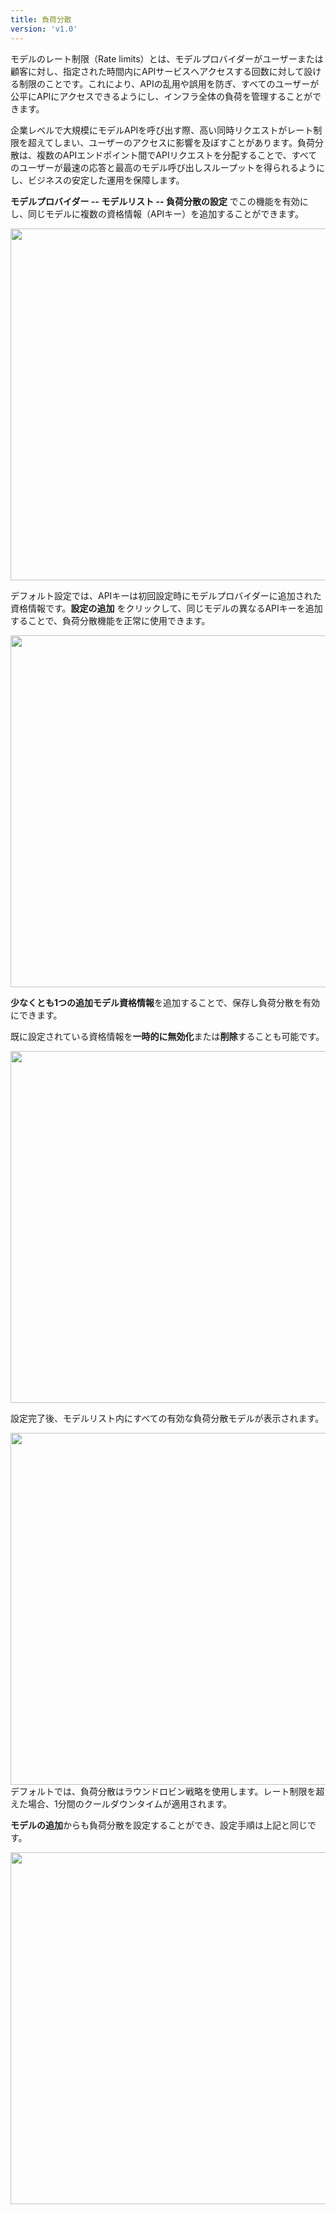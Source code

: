 ```yaml
---
title: 負荷分散
version: 'v1.0'
---
```


モデルのレート制限（Rate limits）とは、モデルプロバイダーがユーザーまたは顧客に対し、指定された時間内にAPIサービスへアクセスする回数に対して設ける制限のことです。これにより、APIの乱用や誤用を防ぎ、すべてのユーザーが公平にAPIにアクセスできるようにし、インフラ全体の負荷を管理することができます。

企業レベルで大規模にモデルAPIを呼び出す際、高い同時リクエストがレート制限を超えてしまい、ユーザーのアクセスに影響を及ぼすことがあります。負荷分散は、複数のAPIエンドポイント間でAPIリクエストを分配することで、すべてのユーザーが最速の応答と最高のモデル呼び出しスループットを得られるようにし、ビジネスの安定した運用を保障します。

**モデルプロバイダー -- モデルリスト -- 負荷分散の設定** でこの機能を有効にし、同じモデルに複数の資格情報（APIキー）を追加することができます。

<Frame caption="モデルを負荷分散する" width="563">
  <img src="../../img/jp-load_balancing_1.png" alt="" width="563" />
</Frame>

デフォルト設定では、APIキーは初回設定時にモデルプロバイダーに追加された資格情報です。**設定の追加** をクリックして、同じモデルの異なるAPIキーを追加することで、負荷分散機能を正常に使用できます。

<Frame caption="負荷分散の設定" width="563">
  <img src="../../img/jp-load_balancing_2.png" alt="" width="563" />
</Frame>

**少なくとも1つの追加モデル資格情報**を追加することで、保存し負荷分散を有効にできます。

既に設定されている資格情報を**一時的に無効化**または**削除**することも可能です。

<Frame width="563">
  <img src="../../img/image (7).png" alt="" width="563" />
</Frame>

設定完了後、モデルリスト内にすべての有効な負荷分散モデルが表示されます。

<Frame caption="負荷分散の有効化負荷分散の有効化" width="563">
  <img src="../../img/jp-load_balancing_3.png" alt="" width="563" />
</Frame>

<Tip>
  デフォルトでは、負荷分散はラウンドロビン戦略を使用します。レート制限を超えた場合、1分間のクールダウンタイムが適用されます。
</Tip>

**モデルの追加**からも負荷分散を設定することができ、設定手順は上記と同じです。

<Frame caption="モデルの追加から負荷分散を設定" width="563">
  <img src="../../img/image (4).png" alt="" width="563" />
</Frame>
